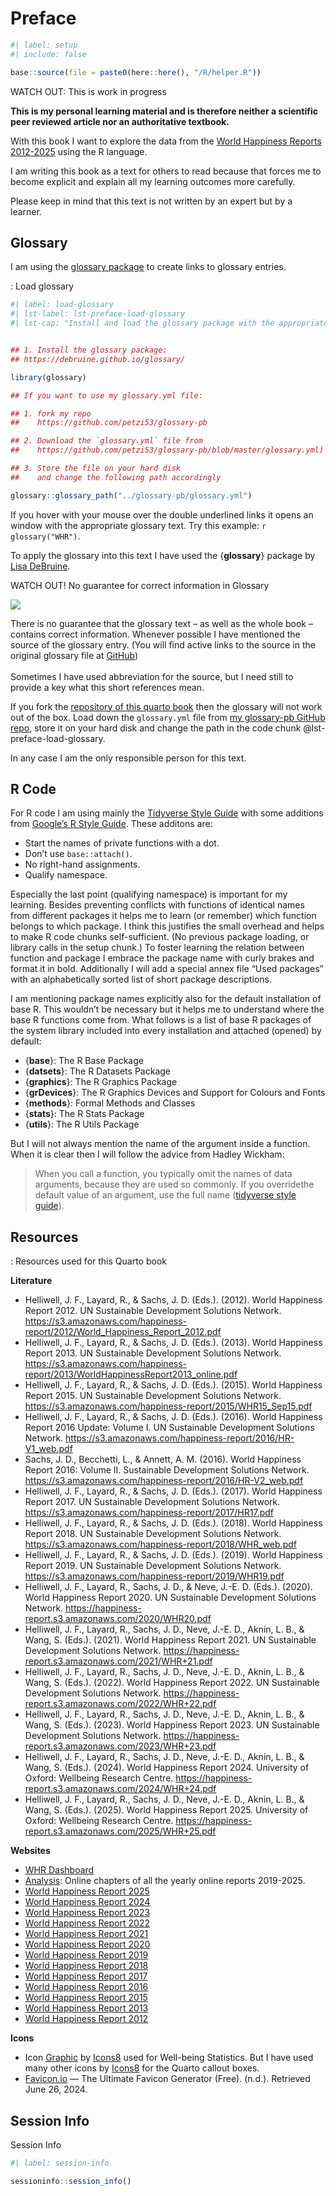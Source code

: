# Preface {.unnumbered}

```r
#| label: setup
#| include: false

base::source(file = paste0(here::here(), "/R/helper.R"))
```

::: my-watch-out
::: my-watch-out-header
WATCH OUT: This is work in progress
:::

::: my-watch-out-container
**This is my personal learning material and is therefore neither a
scientific peer reviewed article nor an authoritative textbook.**

With this book I want to explore the data from the [World Happiness Reports 2012-2025](https://worldhappiness.report/analysis/) using the R
language.

I am writing this book as a text for others to read because that forces
me to become explicit and explain all my learning outcomes more
carefully.

Please keep in mind that this text is not written by an expert but by a
learner.
:::
:::


## Glossary {.unnumbered}

I am using the [glossary package](https://debruine.github.io/glossary/) to create links to glossary
entries.

::: my-r-code
::: my-r-code-header
::: {#cnj-load-glossary}
: Load glossary
:::
:::

::: my-r-code-container
```r
#| label: load-glossary
#| lst-label: lst-preface-load-glossary
#| lst-cap: "Install and load the glossary package with the appropriate glossary.yml file"


## 1. Install the glossary package:
## https://debruine.github.io/glossary/

library(glossary)

## If you want to use my glossary.yml file:

## 1. fork my repo
##    https://github.com/petzi53/glossary-pb

## 2. Download the `glossary.yml` file from
##    https://github.com/petzi53/glossary-pb/blob/master/glossary.yml)

## 3. Store the file on your hard disk
##    and change the following path accordingly

glossary::glossary_path("../glossary-pb/glossary.yml")

```
:::
:::

If you hover with your mouse over the double underlined links it opens
an window with the appropriate glossary text. Try this example:
`r glossary("WHR")`.

To apply the glossary into this text I have used the {**glossary**}
package by [Lisa
DeBruine](https://debruine.github.io/glossary/index.html).

::: my-watch-out
::: my-watch-out-header
WATCH OUT! No guarantee for correct information in Glossary


:::

::: my-watch-out-container
::: {layout="[10, 30]" layout-valign="center"}

![](https://debruine.github.io/glossary/logo.png)

There is no guarantee that the glossary text -- as well as
the whole book -- contains correct information. Whenever possible I have
mentioned the source of the glossary entry. (You will find active
links to the source in the original glossary file at
[GitHub](https://github.com/petzi53/glossary-pb/blob/master/glossary.yml))<br /><br />
Sometimes I have used abbreviation for the source, but I need
still to provide a key what this short references mean.


:::







:::
:::

If you fork the [repository of this quarto
book](https://github.com/petzi53/world-happiness-report) then the glossary
will not work out of the box. Load down the `glossary.yml` file from [my
glossary-pb GitHub
repo](https://github.com/petzi53/glossary-pb/blob/master/glossary.yml),
store it on your hard disk and change the path in the code chunk
@lst-preface-load-glossary.

In any case I am the only responsible person for this text.

## R Code {.unnumbered}

For R code I am using mainly the [Tidyverse Style
Guide](https://style.tidyverse.org/) with some additions from [Google’s
R Style Guide](https://google.github.io/styleguide/Rguide.html). These
additons are:

-   Start the names of private functions with a dot.
-   Don't use `base::attach()`.
-   No right-hand assignments.
-   Qualify namespace.

Especially the last point (qualifying namespace) is important for my
learning. Besides preventing conflicts with functions of identical names
from different packages it helps me to learn (or remember) which
function belongs to which package. I think this justifies the small
overhead and helps to make R code chunks self-sufficient. (No previous
package loading, or library calls in the setup chunk.) To foster
learning the relation between function and package I embrace the package
name with curly brakes and format it in bold. Additionally I will add a
special annex file "Used packages" with an alphabetically sorted list of
short package descriptions.

I am mentioning package names explicitly also for the default
installation of base R. This wouldn't be necessary but it helps me to
understand where the base R functions come from. What follows is a list
of base R packages of the system library included into every
installation and attached (opened) by default:

-   {**base**}: The R Base Package
-   {**datsets**}: The R Datasets Package
-   {**graphics**}: The R Graphics Package
-   {**grDevices**}: The R Graphics Devices and Support for Colours and
    Fonts
-   {**methods**}: Formal Methods and Classes
-   {**stats**}: The R Stats Package
-   {**utils**}: The R Utils Package

But I will not always mention the name of the argument inside a
function. When it is clear then I will follow the advice from Hadley
Wickham: 

> When you call a function, you typically omit the names of data arguments, because they are used so commonly. If you overridethe default value of an argument, use the full name ([tidyverse style guide](https://style.tidyverse.org/syntax.html)).

## Resources {.unnumbered}

::: my-resource
::: my-resource-header
::: {#lem-index-book-resources}
: Resources used for this Quarto book
:::
:::

::: my-resource-container
**Literature**

- Helliwell, J. F., Layard, R., & Sachs, J. D. (Eds.). (2012). World Happiness Report 2012. UN Sustainable Development Solutions Network. [https://s3.amazonaws.com/happiness-report/2012/World_Happiness_Report_2012.pdf](https://s3.amazonaws.com/happiness-report/2012/World_Happiness_Report_2012.pdf)
- Helliwell, J. F., Layard, R., & Sachs, J. D. (Eds.). (2013). World Happiness Report 2013. UN Sustainable Development Solutions Network. [https://s3.amazonaws.com/happiness-report/2013/WorldHappinessReport2013_online.pdf](https://s3.amazonaws.com/happiness-report/2013/WorldHappinessReport2013_online.pdf)
- Helliwell, J. F., Layard, R., & Sachs, J. D. (Eds.). (2015). World Happiness Report 2015. UN Sustainable Development Solutions Network. [https://s3.amazonaws.com/happiness-report/2015/WHR15_Sep15.pdf](https://s3.amazonaws.com/happiness-report/2015/WHR15_Sep15.pdf)
- Helliwell, J. F., Layard, R., & Sachs, J. D. (Eds.). (2016). World Happiness Report 2016 Update: Volume I. UN Sustainable Development Solutions Network. [https://s3.amazonaws.com/happiness-report/2016/HR-V1_web.pdf](https://s3.amazonaws.com/happiness-report/2016/HR-V1_web.pdf)
- Sachs, J. D., Becchetti, L., & Annett, A. M. (2016). World Happiness Report 2016: Volume II. Sustainable Development Solutions Network. [https://s3.amazonaws.com/happiness-report/2016/HR-V2_web.pdf](https://s3.amazonaws.com/happiness-report/2016/HR-V2_web.pdf)
- Helliwell, J. F., Layard, R., & Sachs, J. D. (Eds.). (2017). World Happiness Report 2017. UN Sustainable Development Solutions Network. [https://s3.amazonaws.com/happiness-report/2017/HR17.pdf](https://s3.amazonaws.com/happiness-report/2017/HR17.pdf)
- Helliwell, J. F., Layard, R., & Sachs, J. D. (Eds.). (2018). World Happiness Report 2018. UN Sustainable Development Solutions Network. [https://s3.amazonaws.com/happiness-report/2018/WHR_web.pdf](https://s3.amazonaws.com/happiness-report/2018/WHR_web.pdf)
- Helliwell, J. F., Layard, R., & Sachs, J. D. (Eds.). (2019). World Happiness Report 2019. UN Sustainable Development Solutions Network. [https://s3.amazonaws.com/happiness-report/2019/WHR19.pdf](https://s3.amazonaws.com/happiness-report/2019/WHR19.pdf)
- Helliwell, J. F., Layard, R., Sachs, J. D., & Neve, J.-E. D. (Eds.). (2020). World Happiness Report 2020. UN Sustainable Development Solutions Network. [https://happiness-report.s3.amazonaws.com/2020/WHR20.pdf](https://happiness-report.s3.amazonaws.com/2020/WHR20.pdf)
- Helliwell, J. F., Layard, R., Sachs, J. D., Neve, J.-E. D., Aknin, L. B., & Wang, S. (Eds.). (2021). World Happiness Report 2021. UN Sustainable Development Solutions Network. [https://happiness-report.s3.amazonaws.com/2021/WHR+21.pdf](https://happiness-report.s3.amazonaws.com/2021/WHR+21.pdf)
- Helliwell, J. F., Layard, R., Sachs, J. D., Neve, J.-E. D., Aknin, L. B., & Wang, S. (Eds.). (2022). World Happiness Report 2022. UN Sustainable Development Solutions Network. [https://happiness-report.s3.amazonaws.com/2022/WHR+22.pdf](https://happiness-report.s3.amazonaws.com/2022/WHR+22.pdf)
- Helliwell, J. F., Layard, R., Sachs, J. D., Neve, J.-E. D., Aknin, L. B., & Wang, S. (Eds.). (2023). World Happiness Report 2023. UN Sustainable Development Solutions Network. [https://happiness-report.s3.amazonaws.com/2023/WHR+23.pdf](https://happiness-report.s3.amazonaws.com/2023/WHR+23.pdf)
- Helliwell, J. F., Layard, R., Sachs, J. D., Neve, J.-E. D., Aknin, L. B., & Wang, S. (Eds.). (2024). World Happiness Report 2024. University of Oxford: Wellbeing Research Centre. [https://happiness-report.s3.amazonaws.com/2024/WHR+24.pdf](https://happiness-report.s3.amazonaws.com/2024/WHR+24.pdf)
- Helliwell, J. F., Layard, R., Sachs, J. D., Neve, J.-E. D., Aknin, L. B., & Wang, S. (Eds.). (2025). World Happiness Report 2025. University of Oxford: Wellbeing Research Centre. [https://happiness-report.s3.amazonaws.com/2025/WHR+25.pdf](https://happiness-report.s3.amazonaws.com/2025/WHR+25.pdf)

**Websites**

-   [WHR Dashboard](https://data.worldhappiness.report/map)
-   [Analysis](https://worldhappiness.report/analysis/): Online chapters of all the yearly online reports 2019-2025.
-   [World Happiness Report 2025](https://worldhappiness.report/ed/2025/)
-   [World Happiness Report 2024](https://worldhappiness.report/ed/2024/)
-   [World Happiness Report 2023](https://worldhappiness.report/ed/2023/)
-   [World Happiness Report 2022](https://worldhappiness.report/ed/2022/)
-   [World Happiness Report 2021](https://worldhappiness.report/ed/2021/)
-   [World Happiness Report 2020](https://worldhappiness.report/ed/2020/)
-   [World Happiness Report 2019](https://worldhappiness.report/ed/2019/)
-   [World Happiness Report 2018](https://worldhappiness.report/ed/2018/)
-   [World Happiness Report 2017](https://worldhappiness.report/ed/2017/)
-   [World Happiness Report 2016](https://worldhappiness.report/ed/2016/)
-   [World Happiness Report 2015](https://worldhappiness.report/ed/2015/)
-   [World Happiness Report 2013](https://worldhappiness.report/ed/2013/)
-   [World Happiness Report 2012](https://worldhappiness.report/ed/2012/)


**Icons**

-   Icon <a target="_blank" href="https://icons8.com/icon/dGRnU8I97GUY/graphic">Graphic</a> by  <a href="https://icons8.com">Icons8</a> used for Well-being Statistics.
    But I have used many other icons by
    <a target="_blank" href="https://icons8.com">Icons8</a> for the
    Quarto callout boxes.
-   [Favicon.io](https://favicon.io/favicon-converter/) — The Ultimate
    Favicon Generator (Free). (n.d.). Retrieved June 26, 2024.
:::
:::

## Session Info {.unnumbered}

::: my-r-code
::: my-r-code-header
Session Info
:::

::: my-r-code-container
```r
#| label: session-info

sessioninfo::session_info()
```
:::
:::
